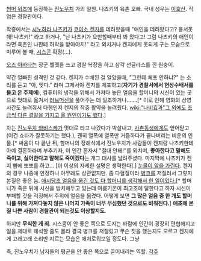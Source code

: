 [[썸머 워즈]]에 등장하는 [[진노우치]] 가의 일원. 나츠키의 육촌 오빠. 국내 성우는 [[이호산]]. 직업은 경찰관이다.

작중에서는 [[시노하라 나츠키]]가 [[코이소 켄지]]를 데려왔을때 "애인을 데려왔다고? 용서못해! 나츠키!" 라고 하거나, "난 나츠키가 요만할때부터 봐 왔다고! 그럼 나츠키의 애인이라면 육촌인 나한테 허락을 받아야지!" 라고 외치거나 켄지에게 못되게 구는 모습으로 미루어 볼 때, [[시스콘]] 확정(…).

[[오즈 아바타]]는 장군 헬멧을 쓰고 경찰 복장을 하고 삼각 선글라스를 낀 원숭이.


약간 얼빠진 성격인 것 같다. 켄지가 수배된 걸 알았을때, "그런데 체포 안하냐?" 는 소리를 듣고 "아, 맞다." 라며 그제서야 켄지를 체포하고('''자기가 경찰서에서 현상수배서를 들고 온 주제에'''), 컴퓨터의 냉각을 위해서 가져다 놓은 얼음을 할머니의 시신이 있는 곳으로 멋대로 옮겨서 [[러브머신]]을 풀어주는 데 일조하거나…….[* 이로 인해 영화의 상영시간도 늘려줘서 다행인지 켄지의 작중 활약을 늘려줬다. [[wiki:"나비효과"그 외에도 조금씩 다른 결말을 가지고 올 원인이기도 했다]].]

차는 [[진노우치 와비스케]]가 멋대로 타고 나갔다가 박살내고, [[이케자와 카즈마|사촌동생]]에게도 얻어맏고(이건 쇼타가 잘못하기는 했다.), 괜히 열폭에 열폭만 거듭하다가 끝나버리는 비운의 인물.[* 싸움이 다 끝난 뒤, 할머니의 장례식에서 진노우치가 사람들이 켄지랑 나츠키한테 아예 결혼하라며 부추기자, 이 인간 혼자서 "절대 안돼!"를 외치며, '''좋아한다고 말해도 죽이고, 싫어한다고 말해도 죽이겠다'''는 개그 대사를 날려주셨다. 마지막에 나츠키가 켄지 뺨에 뽀뽀를 하고... [더 이상의 자세한 설명은 생략한다].] [[안습|눈물이 앞을 가린다]]. 켄지의 경우 나중에 인정하니 아무래도 상관없지만. 좀 다혈질이라 [[병크]]를 저질러서 그렇지 본질은 좋은 놈. [[의도는 좋았다|애시당초 얼음을 옮긴 것도 다 할머니를 생각해서 한 일이었다.]][* 할머니가 죽은 뒤에 시신을 방치해두고 있는데 여름기온이 최고조에 달한다고 하자 시신이 부패할 것을 걱정해서 주위에 얼음을 옮겼다. 어떻게 보면 '''그 많은 얼음 중 한 개도 할머니를 위해 가져다놓지 않은 나머지 가족이 너무 무심했던 것으로도 비춰진다.'''] '''애초에 본질 나쁜 사람이 경찰관이 되는것도 이상할지도'''.

하지만 '''무식한 게 죄.''' 시스콤이 안 좋은 쪽으로 도지는 바람에 인간이 굉장히 편협해지고 일을 제대로 해석할 줄도 몰라 결국 병크를 저질렀고 무슨 짓을 했는지도 모르고 켄지에게 고래고래 소리만 지르는 모습은 애처로워보일 정도다. 그냥 

즉, 진노우치가 남자들의 평균을 안 좋은 쪽으로 끌어내리는 역할.
[[각주]]
